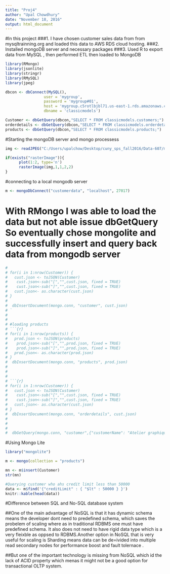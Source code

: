 ---
title: "Proj4"
author: "Upal Chowdhury"
date: "November 18, 2016"
output: html_document
---

#In this project
###1.  I have chosen customer sales data from from mysqltrainning.org and loaded this data to AWS RDS cloud hosting.
###2.  Installed mongoDB server and necessary packages
###3.  Used R to export data from MySQL , then performed ETL then loaded to MongoDB


```{r}
library(RMongo)
library(jsonlite)
library(stringr)
library(RMySQL)
library(jpeg)
```

```{r}
dbcon <- dbConnect(MySQL(),
                 user = 'mygroup',
                 password = 'mygroup#01',
                 host = 'mygroup.c5rotlbjbl71.us-east-1.rds.amazonaws.com',
                 dbname = 'classicmodels')
```



```{r,message=FALSE}
Customer <- dbGetQuery(dbcon,"SELECT * FROM classicmodels.customers;")
orderdetails <- dbGetQuery(dbcon,"SELECT * FROM classicmodels.orderdetails;")
products <- dbGetQuery(dbcon,"SELECT * FROM classicmodels.products;")
```

#Starting the mongoDB server and mongo processess  

```{r}
img <- readJPEG("C:/Users/upalchow/Desktop/cuny_sps_fall2016/Data-607/mongo.jpg",native = T)

if(exists("rasterImage")){
      plot(1:2, type='n')
      rasterImage(img,1,1,2,2)
}
```


#connecting to a local mongodb server

```{r}
m <- mongoDbConnect("customerdata", "localhost", 27017)

```





# With RMongo I was able to load the data but not able issue dbGetQuery So eventually chose mongolite and successfully insert and query back data from mongodb server


```{r}
# 
# for(i in 1:nrow(Customer)) {
#   cust.json <- toJSON(Customer)
#    cust.json<-sub("[","",cust.json, fixed = TRUE)
#    cust.json<-sub("]","",cust.json, fixed = TRUE)
#   cust.json<- as.character(cust.json)
# }
# 
#  dbInsertDocument(mongo.conn, "customer", cust.json)
# `
# 
# 
# #loading products
# ```{r}
# for(i in 1:nrow(products)) {
#   prod.json <- toJSON(products)
#    prod.json<-sub("[","",prod.json, fixed = TRUE)
#    prod.json<-sub("]","",prod.json, fixed = TRUE)
#   prod.json<- as.character(prod.json)
# }
#  dbInsertDocument(mongo.conn, "products", prod.json)
# 
# 
# 
# ```{r}
# for(i in 1:nrow(Customer)) {
#   cust.json <- toJSON(Customer)
#    cust.json<-sub("[","",cust.json, fixed = TRUE)
#    cust.json<-sub("]","",cust.json, fixed = TRUE)
#   cust.json<- as.character(cust.json)
# }
#  dbInsertDocument(mongo.conn, "orderdetails", cust.json)
#  
#  
#  
#  dbGetQuery(mongo.conn, "customer",{"customerName": "Atelier graphique"})

```







#Using Mongo Lite
```{r}
library("mongolite")

m <- mongo(collection = "products")

mn <- m$insert(Customer)
str(mn)

#Querying customer who ahs credit limit less than 50000
data <- m$find('{"creditLimit" : { "$lt" : 50000 } }')
knitr::kable(head(data))

```

#Difference between SQL and No-SQL database system 

##One of the main advantage of NoSQL is that it has dynamic schema means the developer dont need to predefined schema, which saves the probelem of scaling where as in traditional RDBMS one must have predefined schema. It also does not need to have rigid data type which is a very fleixble as oppsed to RDBMS.Another option in NoSQL that is very useful for scaling is Sharding means data can be de=ivided into multiple read secondary nodes for performance boost and fault tolernace .

##But one of the important technology is missing from NoSQL which id the lack of ACID property which menas it might not be a good option for transactional OLTP system.










